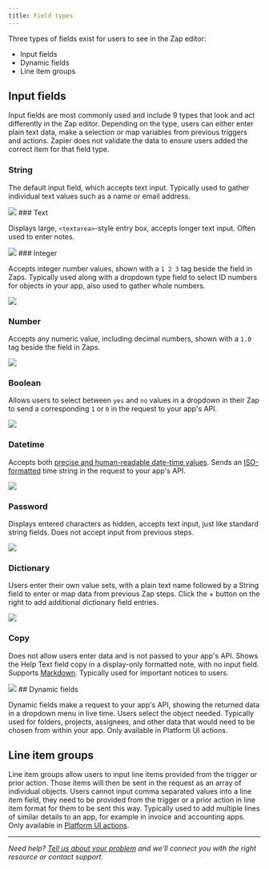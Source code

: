 ```yaml
---
title: Field types
---
```

Three types of fields exist for users to see in the Zap editor:

*   Input fields
*   Dynamic fields
*   Line item groups

## Input fields

Input fields are most commonly used and include 9 types that look and act differently in the Zap editor. Depending on the type, users can either enter plain text data, make a selection or map variables from previous triggers and actions. Zapier does not validate the data to ensure users added the correct item for that field type.

### String

The default input field, which accepts text input. Typically used to gather individual text values such as a name or email address.

<Frame> <img src="/images/b6abd9f3b9048e4a0b8010c79ac78ca7.png" /> </Frame>
### Text

Displays large, `<textarea>`\-style entry box, accepts longer text input. Often used to enter notes.
<Frame> <img src="/images/6936573528e1c7dc72b33e5b8178aac7.png" /> </Frame>
### Integer

Accepts integer number values, shown with a `1 2 3` tag beside the field in Zaps. Typically used along with a dropdown type field to select ID numbers for objects in your app, also used to gather whole numbers.

<Frame> <img src="/images/4c3d21a485c1329720209fa9ee1664f7.png" /> </Frame>

### Number

Accepts any numeric value, including decimal numbers, shown with a `1.0` tag beside the field in Zaps.

<Frame> <img src="/images/0d149da9dd979e6aa0a628a1a4abf2b7.png" /> </Frame>

### Boolean

Allows users to select between `yes` and `no` values in a dropdown in their Zap to send a corresponding `1` or `0` in the request to your app's API.

<Frame> <img src="/images/da36e8486e9aec5d685650be5c5b194d.png" /> </Frame>

### Datetime

Accepts both [precise and human-readable date-time values](https://help.zapier.com/hc/en-us/articles/8496259603341-Different-field-types-in-Zaps#date-time-fields-0-0). Sends an [ISO-formatted](https://www.iso.org/iso-8601-date-and-time-format.html) time string in the request to your app's API.

<Frame> <img src="/images/68097e2927567b360f9fb9b65647369c.png" /> </Frame>

### Password

Displays entered characters as hidden, accepts text input, just like standard string fields. Does not accept input from previous steps.

<Frame> <img src="/images/872c6d1ce250bb054460643701df646a.png" /> </Frame>

### Dictionary

Users enter their own value sets, with a plain text name followed by a String field to enter or map data from previous Zap steps. Click the + button on the right to add additional dictionary field entries.

<Frame> <img src="/images/74689dc7f73a75c3cf5ab9b858f651b1.png" /> </Frame>

### Copy

Does not allow users enter data and is not passed to your app's API. Shows the Help Text field copy in a display-only formatted note, with no input field. Supports [Markdown](https://zapier.com/blog/beginner-ultimate-guide-markdown/). Typically used for important notices to users.

<Frame> <img src="/images/eebc20fad3362197a0448edd8a52e27e.png" /> </Frame>
## Dynamic fields

Dynamic fields make a request to your app's API, showing the returned data in a dropdown menu in live time. Users select the object needed. Typically used for folders, projects, assignees, and other data that would need to be chosen from within your app. Only available in Platform UI actions.

## Line item groups

Line item groups allow users to input line items provided from the trigger or prior action. Those items will then be sent in the request as an array of individual objects. Users cannot input comma separated values into a line item field, they need to be provided from the trigger or a prior action in line item format for them to be sent this way. Typically used to add multiple lines of similar details to an app, for example in invoice and accounting apps. Only available in [Platform UI actions](/platform/quickstart/ui-vs-cli).

- - -

_Need help? [Tell us about your problem](https://developer.zapier.com/contact) and we'll connect you with the right resource or contact support._
